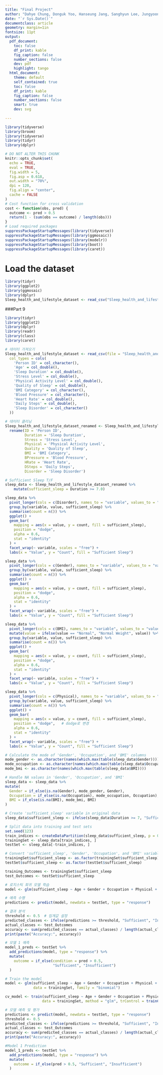 ```yaml
---
title: "Final Project"
author: "Dahye Chung, Donguk Yoo, Hanseung Jang, Sanghyun Lee, Jungyoon Choi, Seokyeong Park, Semin Seo, Boyeon Kim"
date: "`r Sys.Date()`"
documentclass: article
geometry: margin=1in
fontsize: 11pt
output:
  pdf_document:
    toc: false
    df_print: kable
    fig_caption: false
    number_sections: false
    dev: pdf
    highlight: tango
  html_document:
    theme: default
    self_contained: true
    toc: false
    df_print: kable
    fig_caption: false
    number_sections: false
    smart: true
    dev: svg
    
---
```







```r
library(tidyverse)
library(broom)
library(tidyverse)
library(tidyr)
library(dplyr)


```

```r
# DO NOT ALTER THIS CHUNK
knitr::opts_chunk$set(
  echo = TRUE,
  eval = TRUE,
  fig.width = 5,
  fig.asp = 0.618,
  out.width = "70%",
  dpi = 120,
  fig.align = "center",
  cache = FALSE
)
# Cost function for cross validation
cost <- function(obs, pred) {
  outcome <- pred > 0.5
  return(1 - (sum(obs == outcome) / length(obs)))
}
# Load required packages
suppressPackageStartupMessages(library(tidyverse))
suppressPackageStartupMessages(library(ggmosaic))
suppressPackageStartupMessages(library(modelr))
suppressPackageStartupMessages(library(boot))
suppressPackageStartupMessages(library(caret))
```

# Load the dataset
```r
library(tidyr)
library(ggplot2)
library(ggmosaic)
library(dplyr)
Sleep_health_and_lifestyle_dataset <- read_csv("Sleep_health_and_lifestyle_dataset.csv")
```


###Part 9
```r
library(tidyr)
library(ggplot2)
library(dplyr)
library(readr)
library(class)
library(caret)

# 데이터 가져오기
Sleep_health_and_lifestyle_dataset <- read_csv(file = "Sleep_health_and_lifestyle_dataset.csv",
  col_types = cols(
    'Person ID' = col_character(),
    'Age' = col_double(),
    'Sleep Duration' = col_double(),
    'Stress Level' = col_double(),
    'Physical Activity Level' = col_double(),
    'Quality of Sleep' = col_double(),
    'BMI Category' = col_character(),
    'Blood Pressure' = col_character(),
    'Heart Rate' = col_double(),
    'Daily Steps' = col_double(),
    'Sleep Disorder' = col_character()
  ))

# 데이터 클리닝
Sleep_health_and_lifestyle_dataset_renamed <- Sleep_health_and_lifestyle_dataset %>%
  rename(ID = 'Person ID',
         Duration = 'Sleep Duration',
         Stress = 'Stress Level',
         Physical = 'Physical Activity Level',
         Quality = 'Quality of Sleep',
         BMI = 'BMI Category',
         BPressure = 'Blood Pressure',
         HRate = 'Heart Rate',
         DSteps = 'Daily Steps',
         Disorder = 'Sleep Disorder')

# Sufficient Sleep T/F
sleep_data <- Sleep_health_and_lifestyle_dataset_renamed %>%
    mutate(sufficient_sleep = Duration >= 7.0)
```

```r
sleep_data %>%
  pivot_longer(cols = c(Disorder), names_to = "variable", values_to = "value") %>%
  group_by(variable, value, sufficient_sleep) %>%
  summarise(count = n()) %>%
  ggplot() +
  geom_bar(
    mapping = aes(x = value, y = count, fill = sufficient_sleep),
    position = "dodge",   
    alpha = 0.6,
    stat = "identity"
  ) +
  facet_wrap(~ variable, scales = "free") +
  labs(x = "Value", y = "Count", fill = "Sufficient Sleep")

```

```r
sleep_data %>%
  pivot_longer(cols = c(Gender), names_to = "variable", values_to = "value") %>%
  group_by(variable, value, sufficient_sleep) %>%
  summarise(count = n()) %>%
  ggplot() +
  geom_bar(
    mapping = aes(x = value, y = count, fill = sufficient_sleep),
    position = "dodge",  
    alpha = 0.6,
    stat = "identity"
  ) +
  facet_wrap(~ variable, scales = "free") +
  labs(x = "Value", y = "Count", fill = "Sufficient Sleep")

```

```r
sleep_data %>%
  pivot_longer(cols = c(BMI), names_to = "variable", values_to = "value") %>%
  mutate(value = ifelse(value == "Normal", "Normal Weight", value)) %>%
  group_by(variable, value, sufficient_sleep) %>%
  summarise(count = n()) %>%
  ggplot() +
  geom_bar(
    mapping = aes(x = value, y = count, fill = sufficient_sleep),
    position = "dodge",   
    alpha = 0.6,
    stat = "identity"
  ) +
  facet_wrap(~ variable, scales = "free") +
  labs(x = "Value", y = "Count", fill = "Sufficient Sleep")


```

```r
sleep_data %>%
  pivot_longer(cols = c(Physical), names_to = "variable", values_to = "value") %>%
  group_by(variable, value, sufficient_sleep) %>%
  summarise(count = n()) %>%
  ggplot() +
  geom_bar(
    mapping = aes(x = value, y = count, fill = sufficient_sleep),
    position = "dodge",   # dodge로 변경
    alpha = 0.6,
    stat = "identity"
  ) +
  facet_wrap(~ variable, scales = "free") +
  labs(x = "Value", y = "Count", fill = "Sufficient Sleep")

```



```r
# Calculate the mode of 'Gender', 'Occupation', and 'BMI' columns
mode_gender <- as.character(names(which.max(table(sleep_data$Gender))))
mode_occupation <- as.character(names(which.max(table(sleep_data$Occupation))))
mode_bmi <- as.character(names(which.max(table(sleep_data$BMI))))

# Handle NA values in 'Gender', 'Occupation', and 'BMI'
sleep_data <- sleep_data %>%
mutate(
  Gender = if_else(is.na(Gender), mode_gender, Gender),
  Occupation = if_else(is.na(Occupation), mode_occupation, Occupation),
  BMI = if_else(is.na(BMI), mode_bmi, BMI)
)

```


```r
# Create 'sufficient_sleep' variable in original data
sleep_data$sufficient_sleep <- ifelse(sleep_data$Duration >= 7, "Sufficient", "Insufficient")

# Split data into training and test sets
set.seed(123)
train_indices <- createDataPartition(sleep_data$sufficient_sleep, p = 0.7, list = FALSE)
trainingSet <- sleep_data[train_indices, ]
testSet <- sleep_data[-train_indices, ]
```

```r
# Convert 'sufficient_sleep', 'Gender', 'Occupation', and 'BMI' variables to factor in training and test sets
trainingSet$sufficient_sleep <- as.factor(trainingSet$sufficient_sleep)
testSet$sufficient_sleep <- as.factor(testSet$sufficient_sleep)

training_Outcomes <- trainingSet$sufficient_sleep
test_Outcomes <- testSet$sufficient_sleep
```

```r
# 로지스틱 회귀 모델 학습
model <- glm(sufficient_sleep ~ Age + Gender + Occupation + Physical + DSteps + BMI, data = trainingSet, family = binomial)

# 예측 수행
predictions <- predict(model, newdata = testSet, type = "response")

# 결과 분석
threshold <- 0.5  # 임계값 설정
predicted_classes <- ifelse(predictions >= threshold, "Sufficient", "Insufficient")
actual_classes <- test_Outcomes
accuracy <- sum(predicted_classes == actual_classes) / length(actual_classes)
print(paste("Accuracy:", accuracy))

# 모델 1 예측
model_1_preds <- testSet %>%
  add_predictions(model, type = "response") %>%
  mutate(
    outcome = if_else(condition = pred > 0.5, 
                      "Sufficient", "Insufficient")
  )

```


```r
# Train the model
model <- glm(sufficient_sleep ~ Age + Gender + Occupation + Physical + DSteps + BMI, 
             data = trainingSet, family = "binomial")

cv_model <- train(sufficient_sleep ~ Age + Gender + Occupation + Physical + DSteps + BMI, 
                 data = trainingSet, method = "glm", trControl = trainControl(method = "cv", number = 5))
```

```r

# 모델 예측 및 평가
predictions <- predict(model, newdata = testSet, type = "response")
threshold <- 0.5  
predicted_classes <- ifelse(predictions >= threshold, "Sufficient", "Insufficient")
actual_classes <- test_Outcomes
accuracy <- sum(predicted_classes == actual_classes) / length(actual_classes)
print(paste("Accuracy:", accuracy))
```

```r
#Model 1 Prediction
model_1_preds <- testSet %>%
  add_predictions(model, type = "response") %>%
  mutate(
    outcome = if_else(pred > 0.5, "Sufficient", "Insufficient")
  )

```







